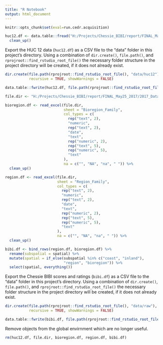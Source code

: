 ```yaml
---
title: "R Notebook"
output: html_document
---
```


```r
knitr::opts_chunk$set(eval=run.cedr.acquisition)
```

```r
huc12.df <- data.table::fread("H:/Projects/Chessie_BIBI/report/FINAL_May25_2017/2017_Data/HUC12/TAB_HUC_12.csv") %>% 
  clean_up()
```

Export the HUC 12 data (`huc12.df`) as a CSV file to the "data" folder in this project's directory. Using a combination of `dir.create()`, `file.path()`, and `rprojroot::find_rstudio_root_file()` the necessary folder structure in the project directory will be created, if it does not already exist.
```r
dir.create(file.path(rprojroot::find_rstudio_root_file(), "data/huc12"),
           recursive = TRUE, showWarnings = FALSE)

data.table::fwrite(huc12.df, file.path(rprojroot::find_rstudio_root_file(), "data/huc12", "huc12.csv"))
```


```r
file.dir <- "H:/Projects/Chessie_BIBI/report/FINAL_May25_2017/2017_Data/Scores_Ratings/BIBI_Scores_Ratings_06292017.xlsx"
```

```r
bioregion.df <- read_excel(file.dir,
                           sheet = "Bioregion_Family",
                           col_types = c(
                             rep("text", 2),
                             "numeric",
                             rep("text", 2),
                             "date", 
                             "text",
                             rep("numeric", 2),
                             rep("text", 5),
                             rep("numeric", 5),
                             "text"
                           ),
                           na = c("", "NA", "na", " ")) %>% 
  clean_up()

region.df <- read_excel(file.dir,
                        sheet = "Region_Family",
                        col_types = c(
                          rep("text", 2),
                          "numeric",
                          rep("text", 2),
                          "date", 
                          "text",
                          rep("numeric", 2),
                          rep("text", 5),
                          rep("numeric", 5),
                          "text"
                        ),
                        na = c("", "NA", "na", " ")) %>% 
  clean_up()
```

```r
bibi.df <- bind_rows(region.df, bioregion.df) %>% 
  rename(subspatial = spatial) %>% 
  mutate(spatial = if_else(subspatial %in% c("coast", "inland"), 
                           "region", "bioregion")) %>% 
  select(spatial, everything())
```

Export the Chessie BIBI scores and ratings (`bibi.df`) as a CSV file to the "data" folder in this project's directory. Using a combination of `dir.create()`, `file.path()`, and `rprojroot::find_rstudio_root_file()` the necessary folder structure in the project directory will be created, if it does not already exist.
```r
dir.create(file.path(rprojroot::find_rstudio_root_file(), "data/raw"),
           recursive = TRUE, showWarnings = FALSE)

data.table::fwrite(bibi.df, file.path(rprojroot::find_rstudio_root_file(), "data/raw", "scores_ratings.csv"))
```

Remove objects from the global envirnment which are no longer useful.
```r
rm(huc12.df, file.dir, bioregion.df, region.df, bibi.df)
```

